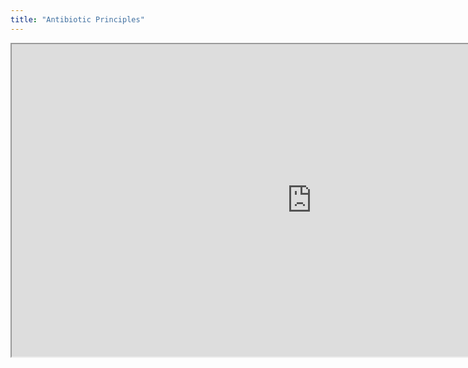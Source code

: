 ```yaml
---
title: "Antibiotic Principles"
---
```



<div>
```{=html}
<iframe class="slide-deck" src="https://russlewisbo.github.io/antibioticprinciples/#/lecture-1-principles-of-antibiotic-therapy"width="960" height="500" data-external="1"></iframe>
```
</div>